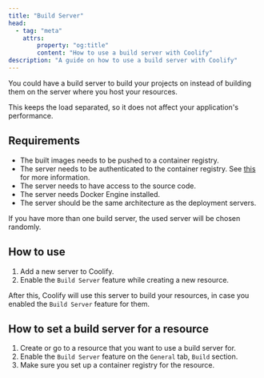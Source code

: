 ```yaml
---
title: "Build Server"
head:
  - tag: "meta"
    attrs:
        property: "og:title"
        content: "How to use a build server with Coolify"
description: "A guide on how to use a build server with Coolify"
---
```



You could have a build server to build your projects on instead of building them on the server where you host your resources.

This keeps the load separated, so it does not affect your application's performance.

## Requirements

- The built images needs to be pushed to a container registry.
- The server needs to be authenticated to the container registry. See [this](/docs/knowledge-base/docker/registry) for more information.
- The server needs to have access to the source code.
- The server needs Docker Engine installed.
- The server should be the same architecture as the deployment servers.

If you have more than one build server, the used server will be chosen randomly.

## How to use

1. Add a new server to Coolify.
2. Enable the `Build Server` feature while creating a new resource.

After this, Coolify will use this server to build your resources, in case you enabled the `Build Server` feature for them.

## How to set a build server for a resource

1. Create or go to a resource that you want to use a build server for.
2. Enable the `Build Server` feature on the `General` tab, `Build` section.
3. Make sure you set up a container registry for the resource.
